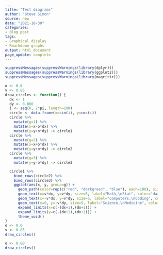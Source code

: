 ```yaml
---
title: "Test diagrams"
author: "Steve Simon"
source: new
date: "2021-10-30"
categories:
- Blog post
tags:
- Graphical display
- Rmarkdown graphs
output: html_document
page_update: complete
---
```



```r
suppressMessages(suppressWarnings(library(dplyr)))
suppressMessages(suppressWarnings(library(ggplot2)))
suppressMessages(suppressWarnings(library(magrittr)))
```

```r
o <- 0.6
v <- 0.85
draw_circles <- function() {
  dx <- 1
  dy <- 0.866
  i <- seq(0, 2*pi, length=100)
  circle <- data.frame(x=sin(i), y=cos(i))
  circle %>%
    mutate(g=1) %>%
    mutate(x=x-o*dx) %>%
    mutate(y=y+o*dy) -> circle1
  circle %>%
    mutate(g=2) %>%
    mutate(x=x+o*dx) %>%
    mutate(y=y+o*dy) -> circle2
  circle %>%
    mutate(g=3) %>%
    mutate(y=y-o*dy) -> circle3

  circle1 %>%
    bind_rows(circle2) %>%
    bind_rows(circle3) %>%
    ggplot(aes(x, y, group=g)) + 
      geom_path(color=rep(c("red", "darkgreen", "blue"), each=100), size=3) +
      geom_text(x=v*dx, y=v*dy, size=5, label="Math,\nStat", color="darkgreen") +
      geom_text(x=-v*dx, y=v*dy, size=5, label="Computers,\nCoding", color="red") +
      geom_text(x=0, y=-v*dy, size=5, label="Science,\nMedicine", color="blue") +
      expand_limits(x=c(-(dx+1),(dx+1))) +
      expand_limits(y=c(-(dx+1),(dx+1))) +
      theme_void()
}
o <- 0.6
v <- 0.85
draw_circles()
```

```r
o <- 0.88
draw_circles()
```
